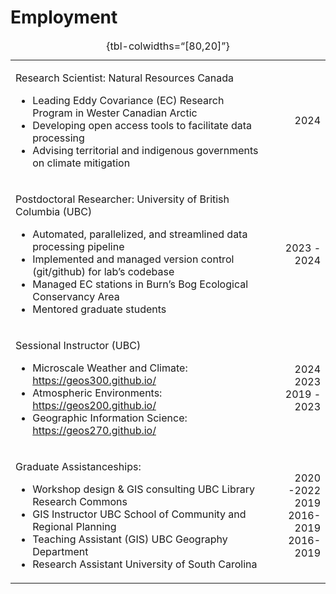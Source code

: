 
# Employment

+-------------------------------------------------------------------------------:+---------------:+
|                                                                                |                |
+================================================================================+===============:+
| Research Scientist: Natural Resources Canada                                   | 2024           |
|                                                                                |                |
| - Leading Eddy Covariance (EC) Research Program in Wester Canadian Arctic      |                |
| - Developing open access tools to facilitate data processing                   |                |
| - Advising territorial and indigenous governments on climate mitigation        |                |
+--------------------------------------------------------------------------------+----------------+
| Postdoctoral Researcher: University of British Columbia (UBC)                  | 2023 - 2024    |
|                                                                                |                |
| - Automated, parallelized, and streamlined data processing pipeline            |                |
| - Implemented and managed version control (git/github) for lab's codebase      |                |
| - Managed EC stations in Burn's Bog Ecological Conservancy Area                |                |
| - Mentored graduate students                                                   |                |
+--------------------------------------------------------------------------------+----------------+
| Sessional Instructor (UBC)                                                     |                |
|                                                                                |                |
| - Microscale Weather and Climate: <https://geos300.github.io/>                 | 2024           |
| - Atmospheric Environments: <https://geos200.github.io/>                       | 2023           |
| - Geographic Information Science: <https://geos270.github.io/>                 | 2019 - 2023    |
+--------------------------------------------------------------------------------+----------------+
| Graduate Assistanceships:                                                      |                |
|                                                                                |                |
| - Workshop design & GIS consulting UBC Library Research Commons                | 2020 -2022     |
| - GIS Instructor UBC School of Community and Regional Planning                 | 2019           |
| - Teaching Assistant (GIS) UBC Geography Department                            | 2016-2019      |
| - Research Assistant University of South Carolina                              | 2016-2019      |
+--------------------------------------------------------------------------------+----------------+

: {tbl-colwidths="[80,20]"}
